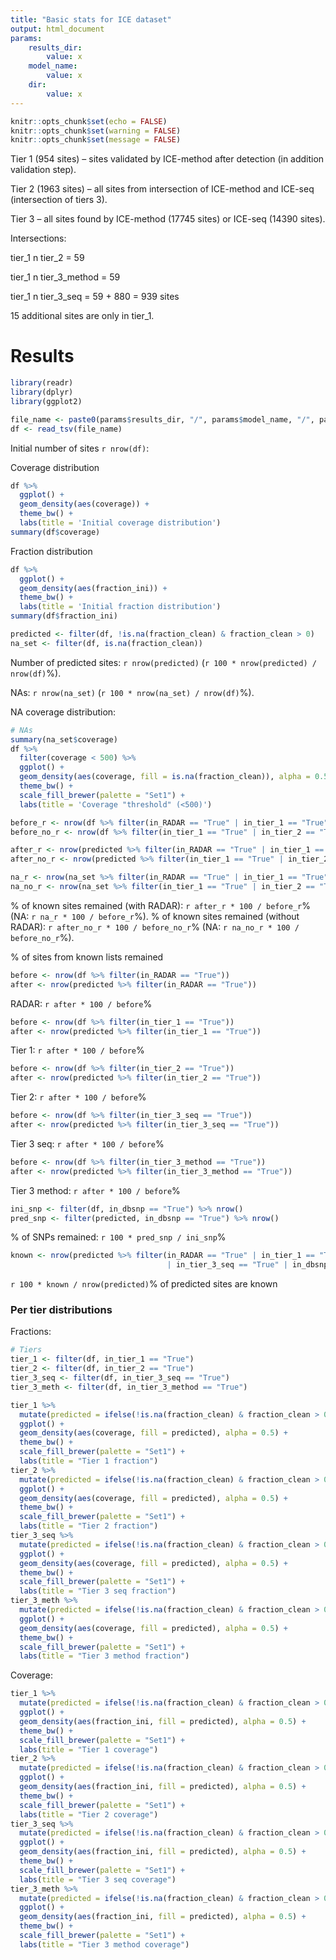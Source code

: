 ```yaml
---
title: "Basic stats for ICE dataset"
output: html_document
params:
    results_dir:
        value: x
    model_name:
        value: x
    dir:
        value: x
---
```


```r
knitr::opts_chunk$set(echo = FALSE)
knitr::opts_chunk$set(warning = FALSE)
knitr::opts_chunk$set(message = FALSE)
```

Tier 1 (954 sites) -- sites validated by ICE-method after detection (in addition validation step).

Tier 2 (1963 sites) -- all sites from intersection of ICE-method and ICE-seq (intersection of tiers 3).

Tier 3 -- all sites found by ICE-method (17745 sites) or ICE-seq (14390 sites).

Intersections:

tier_1 n tier_2 = 59

tier_1 n tier_3_method = 59

tier_1 n tier_3_seq = 59 + 880 = 939 sites

15 additional sites are only in tier_1.

# Results

```r
library(readr)
library(dplyr)
library(ggplot2)

file_name <- paste0(params$results_dir, "/", params$model_name, "/", params$dir, "/ADAR_fractions.tsv")
df <- read_tsv(file_name)
```

Initial number of sites `r nrow(df)`:

Coverage distribution

```r
df %>%
  ggplot() +
  geom_density(aes(coverage)) +
  theme_bw() +
  labs(title = 'Initial coverage distribution')
summary(df$coverage)
```

Fraction distribution

```r
df %>%
  ggplot() +
  geom_density(aes(fraction_ini)) +
  theme_bw() +
  labs(title = 'Initial fraction distribution')
summary(df$fraction_ini)

predicted <- filter(df, !is.na(fraction_clean) & fraction_clean > 0)
na_set <- filter(df, is.na(fraction_clean))
```

Number of predicted sites: `r nrow(predicted)` (`r 100 * nrow(predicted) / nrow(df)`%).

NAs: `r nrow(na_set)` (`r 100 * nrow(na_set) / nrow(df)`%).

NA coverage distribution:

```r
# NAs
summary(na_set$coverage)
df %>%
  filter(coverage < 500) %>%
  ggplot() +
  geom_density(aes(coverage, fill = is.na(fraction_clean)), alpha = 0.5) +
  theme_bw() +
  scale_fill_brewer(palette = "Set1") +
  labs(title = 'Coverage "threshold" (<500)')
```

```r
before_r <- nrow(df %>% filter(in_RADAR == "True" | in_tier_1 == "True" | in_tier_2 == "True" | in_tier_3_method == "True" | in_tier_3_seq == "True"))
before_no_r <- nrow(df %>% filter(in_tier_1 == "True" | in_tier_2 == "True" | in_tier_3_method == "True" | in_tier_3_seq == "True"))

after_r <- nrow(predicted %>% filter(in_RADAR == "True" | in_tier_1 == "True" | in_tier_2 == "True" | in_tier_3_method == "True" | in_tier_3_seq == "True"))
after_no_r <- nrow(predicted %>% filter(in_tier_1 == "True" | in_tier_2 == "True" | in_tier_3_method == "True" | in_tier_3_seq == "True"))

na_r <- nrow(na_set %>% filter(in_RADAR == "True" | in_tier_1 == "True" | in_tier_2 == "True" | in_tier_3_method == "True" | in_tier_3_seq == "True"))
na_no_r <- nrow(na_set %>% filter(in_tier_1 == "True" | in_tier_2 == "True" | in_tier_3_method == "True" | in_tier_3_seq == "True"))
```

% of known sites remained (with RADAR): `r after_r * 100 / before_r`% (NA: `r na_r * 100 / before_r`%).
% of known sites remained (without RADAR): `r after_no_r * 100 / before_no_r`% (NA: `r na_no_r * 100 / before_no_r`%).

% of sites from known lists remained

```r
before <- nrow(df %>% filter(in_RADAR == "True"))
after <- nrow(predicted %>% filter(in_RADAR == "True"))
```

RADAR: `r after * 100 / before`%

```r
before <- nrow(df %>% filter(in_tier_1 == "True"))
after <- nrow(predicted %>% filter(in_tier_1 == "True"))
```

Tier 1: `r after * 100 / before`%

```r
before <- nrow(df %>% filter(in_tier_2 == "True"))
after <- nrow(predicted %>% filter(in_tier_2 == "True"))
```

Tier 2: `r after * 100 / before`%

```r
before <- nrow(df %>% filter(in_tier_3_seq == "True"))
after <- nrow(predicted %>% filter(in_tier_3_seq == "True"))
```

Tier 3 seq: `r after * 100 / before`%

```r
before <- nrow(df %>% filter(in_tier_3_method == "True"))
after <- nrow(predicted %>% filter(in_tier_3_method == "True"))
```

Tier 3 method: `r after * 100 / before`%

```r
ini_snp <- filter(df, in_dbsnp == "True") %>% nrow()
pred_snp <- filter(predicted, in_dbsnp == "True") %>% nrow()
```

% of SNPs remained: `r 100 * pred_snp / ini_snp`%

```r
known <- nrow(predicted %>% filter(in_RADAR == "True" | in_tier_1 == "True" | in_tier_2 == "True" | in_tier_3_method == "True"
                                   | in_tier_3_seq == "True" | in_dbsnp == "True")) 
```

`r 100 * known / nrow(predicted)`% of predicted sites are known

### Per tier distributions

Fractions:

```r
# Tiers
tier_1 <- filter(df, in_tier_1 == "True")
tier_2 <- filter(df, in_tier_2 == "True")
tier_3_seq <- filter(df, in_tier_3_seq == "True")
tier_3_meth <- filter(df, in_tier_3_method == "True")

tier_1 %>%
  mutate(predicted = ifelse(!is.na(fraction_clean) & fraction_clean > 0, TRUE, FALSE)) %>%
  ggplot() +
  geom_density(aes(coverage, fill = predicted), alpha = 0.5) +
  theme_bw() +
  scale_fill_brewer(palette = "Set1") +
  labs(title = "Tier 1 fraction")
tier_2 %>%
  mutate(predicted = ifelse(!is.na(fraction_clean) & fraction_clean > 0, TRUE, FALSE)) %>%
  ggplot() +
  geom_density(aes(coverage, fill = predicted), alpha = 0.5) +
  theme_bw() +
  scale_fill_brewer(palette = "Set1") +
  labs(title = "Tier 2 fraction")
tier_3_seq %>%
  mutate(predicted = ifelse(!is.na(fraction_clean) & fraction_clean > 0, TRUE, FALSE)) %>%
  ggplot() +
  geom_density(aes(coverage, fill = predicted), alpha = 0.5) +
  theme_bw() +
  scale_fill_brewer(palette = "Set1") +
  labs(title = "Tier 3 seq fraction")
tier_3_meth %>%
  mutate(predicted = ifelse(!is.na(fraction_clean) & fraction_clean > 0, TRUE, FALSE)) %>%
  ggplot() +
  geom_density(aes(coverage, fill = predicted), alpha = 0.5) +
  theme_bw() +
  scale_fill_brewer(palette = "Set1") +
  labs(title = "Tier 3 method fraction")
```

Coverage:

```r
tier_1 %>%
  mutate(predicted = ifelse(!is.na(fraction_clean) & fraction_clean > 0, TRUE, FALSE)) %>%
  ggplot() +
  geom_density(aes(fraction_ini, fill = predicted), alpha = 0.5) +
  theme_bw() +
  scale_fill_brewer(palette = "Set1") +
  labs(title = "Tier 1 coverage")
tier_2 %>%
  mutate(predicted = ifelse(!is.na(fraction_clean) & fraction_clean > 0, TRUE, FALSE)) %>%
  ggplot() +
  geom_density(aes(fraction_ini, fill = predicted), alpha = 0.5) +
  theme_bw() +
  scale_fill_brewer(palette = "Set1") +
  labs(title = "Tier 2 coverage")
tier_3_seq %>%
  mutate(predicted = ifelse(!is.na(fraction_clean) & fraction_clean > 0, TRUE, FALSE)) %>%
  ggplot() +
  geom_density(aes(fraction_ini, fill = predicted), alpha = 0.5) +
  theme_bw() +
  scale_fill_brewer(palette = "Set1") +
  labs(title = "Tier 3 seq coverage")
tier_3_meth %>%
  mutate(predicted = ifelse(!is.na(fraction_clean) & fraction_clean > 0, TRUE, FALSE)) %>%
  ggplot() +
  geom_density(aes(fraction_ini, fill = predicted), alpha = 0.5) +
  theme_bw() +
  scale_fill_brewer(palette = "Set1") +
  labs(title = "Tier 3 method coverage")
```

